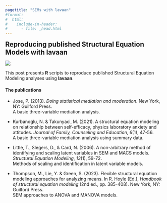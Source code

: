 ```yaml
---
pagetitle: "SEMs with lavaan"
#format:
#  html:
#    include-in-header:
#      - file: _head.html
---
```


:::: {layout="[60, 40]" layout-valign="center"}

::: {#leftcolumn}
<h2 style = "margin: 0px;"> Reproducing published Structural Equation Models with lavaan </h2>
:::

::: {#rightcolumn}
  <img style = "margin: 0px; padding: 0px;" src="logo/logo.svg">
:::

::::


This post presents **R** scripts to reproduce published Structural Equation Modeling analyses using **lavaan**.

#### The publications

- Jose, P. (2013). *Doing statistical mediation and moderation*. New York, NY: Guilford Press. <br/> 
A basic three-variable mediation analysis.

- Kurbanoglu, N. & Takunyaci, M. (2021). A structural equation modeling on relationship between self-efficacy, physics laboratory anxiety and attitudes. *Journal of Family, Counseling and Education*, *6*(1), 47-56. <br/> 
A basic three-variable mediation analysis using summary data.

- Little, T., Slegers, D., & Card, N. (2006). A non-arbitrary method of identifying and scaling latent variables in SEM and MACS models. *Structural Equation Modeling*, *13*(1), 59-72. <br/> 
Methods of scaling and identification in latent variable models.

- Thompson, M., Lie, Y. & Green, S. (2023). Flexible structural equation modeling approaches for analyzing means. In R. Hoyle (Ed.), *Handbook of structural equation modeling* (2nd ed., pp. 385-408). New York, NY: Guilford Press. <br/>
SEM approaches to ANOVA and MANOVA models.



